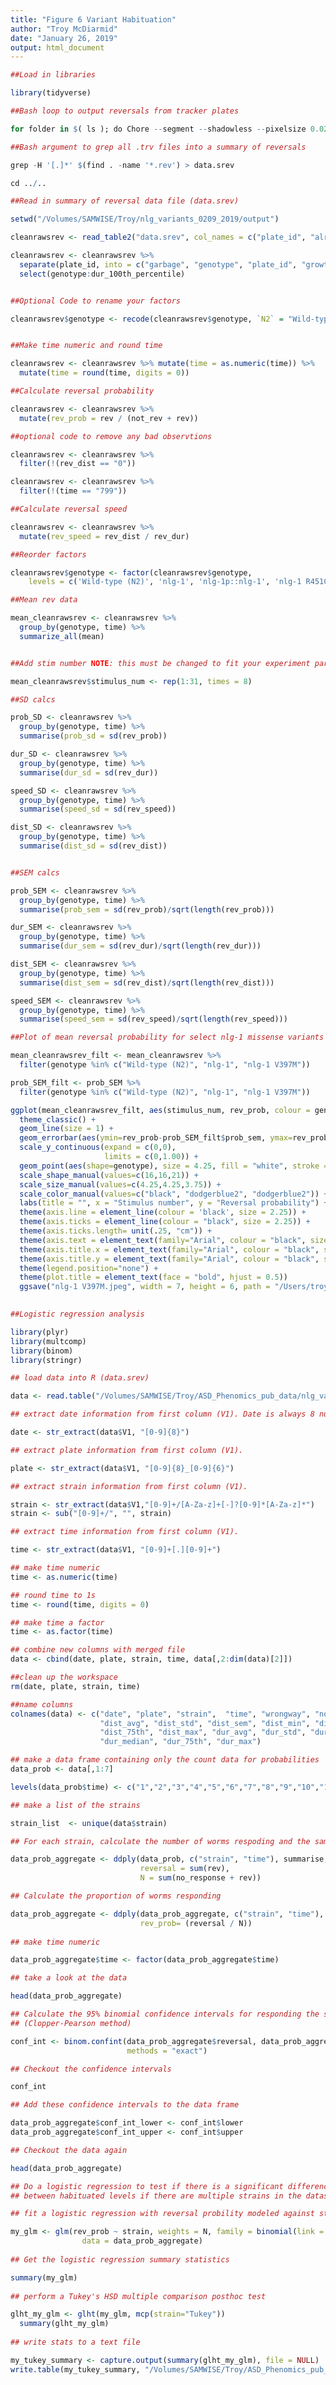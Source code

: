 ```yaml
---
title: "Figure 6 Variant Habituation"
author: "Troy McDiarmid"
date: "January 26, 2019"
output: html_document
---
```


```r
##Load in libraries

library(tidyverse)

```

```r

##Bash loop to output reversals from tracker plates

for folder in $( ls ); do Chore --segment --shadowless --pixelsize 0.027 --minimum-move-body 2 --minimum-time 20 --output speed,midline,morphwidth --plugin Reoutline::despike --plugin Respine --plugin MeasureReversal::tap::dt=1::collect=0.5  $folder; done

##Bash argument to grep all .trv files into a summary of reversals

grep -H '[.]*' $(find . -name '*.rev') > data.srev

cd ../..

```




```r
##Read in summary of reversal data file (data.srev) 

setwd("/Volumes/SAMWISE/Troy/nlg_variants_0209_2019/output")

cleanrawsrev <- read_table2("data.srev", col_names = c("plate_id", "already_rev", "not_rev", "rev", "rev_dist", "dist_sd", "dist_sem", "dist_0_quart", "dist_1st_quart", "dist_2nd_quart", "dist_3rd_quart", "dsit_100th_percentile", "rev_dur", "dur_sd", "dur_sem", "dur_0_quart", "dur_1st_quart", "dur_2nd_quart", "dur_3rd_quart", "dur_100th_percentile"))

cleanrawsrev <- cleanrawsrev %>% 
  separate(plate_id, into = c("garbage", "genotype", "plate_id", "growth_conditions"), sep ="/") %>% separate(growth_conditions, into = c("growth_conditions", "time"), sep = ":") %>% 
  select(genotype:dur_100th_percentile)


##Optional Code to rename your factors

cleanrawsrev$genotype <- recode(cleanrawsrev$genotype, `N2` = "Wild-type (N2)", `VC228` = "nlg-1", `RM3389` = "nlg-1p::nlg-1", `RM3536` = "nlg-1 R451C", `RM3517` = "nlg-1 V397M", `RM3537` = "nlg-1 R714C", `RM3540` = "nlg-1 R62W" )


##Make time numeric and round time 

cleanrawsrev <- cleanrawsrev %>% mutate(time = as.numeric(time)) %>% 
  mutate(time = round(time, digits = 0)) 

##Calculate reversal probability

cleanrawsrev <- cleanrawsrev %>% 
  mutate(rev_prob = rev / (not_rev + rev)) 

##optional code to remove any bad observtions

cleanrawsrev <- cleanrawsrev %>% 
  filter(!(rev_dist == "0")) 

cleanrawsrev <- cleanrawsrev %>% 
  filter(!(time == "799")) 

##Calculate reversal speed 

cleanrawsrev <- cleanrawsrev %>%
  mutate(rev_speed = rev_dist / rev_dur) 

##Reorder factors

cleanrawsrev$genotype <- factor(cleanrawsrev$genotype,
    levels = c('Wild-type (N2)', 'nlg-1', 'nlg-1p::nlg-1', 'nlg-1 R451C', 'nlg-1 V397M', 'nlg-1 V397M-2', 'nlg-1 R714C', 'nlg-1 R62W',  ordered = TRUE))

##Mean rev data

mean_cleanrawsrev <- cleanrawsrev %>% 
  group_by(genotype, time) %>% 
  summarize_all(mean) 


##Add stim number NOTE: this must be changed to fit your experiment parameters 

mean_cleanrawsrev$stimulus_num <- rep(1:31, times = 8) 

##SD calcs

prob_SD <- cleanrawsrev %>% 
  group_by(genotype, time) %>% 
  summarise(prob_sd = sd(rev_prob))

dur_SD <- cleanrawsrev %>% 
  group_by(genotype, time) %>% 
  summarise(dur_sd = sd(rev_dur))

speed_SD <- cleanrawsrev %>% 
  group_by(genotype, time) %>% 
  summarise(speed_sd = sd(rev_speed))

dist_SD <- cleanrawsrev %>% 
  group_by(genotype, time) %>% 
  summarise(dist_sd = sd(rev_dist))


##SEM calcs

prob_SEM <- cleanrawsrev %>% 
  group_by(genotype, time) %>% 
  summarise(prob_sem = sd(rev_prob)/sqrt(length(rev_prob)))

dur_SEM <- cleanrawsrev %>% 
  group_by(genotype, time) %>% 
  summarise(dur_sem = sd(rev_dur)/sqrt(length(rev_dur)))

dist_SEM <- cleanrawsrev %>% 
  group_by(genotype, time) %>% 
  summarise(dist_sem = sd(rev_dist)/sqrt(length(rev_dist)))

speed_SEM <- cleanrawsrev %>% 
  group_by(genotype, time) %>% 
  summarise(speed_sem = sd(rev_speed)/sqrt(length(rev_speed)))

```


```r
##Plot of mean reversal probability for select nlg-1 missense variants

mean_cleanrawsrev_filt <- mean_cleanrawsrev %>% 
  filter(genotype %in% c("Wild-type (N2)", "nlg-1", "nlg-1 V397M"))

prob_SEM_filt <- prob_SEM %>% 
  filter(genotype %in% c("Wild-type (N2)", "nlg-1", "nlg-1 V397M"))

ggplot(mean_cleanrawsrev_filt, aes(stimulus_num, rev_prob, colour = genotype)) +
  theme_classic() + 
  geom_line(size = 1) + 
  geom_errorbar(aes(ymin=rev_prob-prob_SEM_filt$prob_sem, ymax=rev_prob+prob_SEM_filt$prob_sem), width = 0, size = 1) +
  scale_y_continuous(expand = c(0,0),
                     limits = c(0,1.00)) +
  geom_point(aes(shape=genotype), size = 4.25, fill = "white", stroke = 1.25) +
  scale_shape_manual(values=c(16,16,21)) +
  scale_size_manual(values=c(4.25,4.25,3.75)) +
  scale_color_manual(values=c("black", "dodgerblue2", "dodgerblue2")) +
  labs(title = "", x = "Stimulus number", y = "Reversal probability") +
  theme(axis.line = element_line(colour = 'black', size = 2.25)) +
  theme(axis.ticks = element_line(colour = "black", size = 2.25)) +
  theme(axis.ticks.length= unit(.25, "cm")) +
  theme(axis.text = element_text(family="Arial", colour = "black", size = 30)) +
  theme(axis.title.x = element_text(family="Arial", colour = "black", size = 30)) +
  theme(axis.title.y = element_text(family="Arial", colour = "black", size = 30)) +
  theme(legend.position="none") +
  theme(plot.title = element_text(face = "bold", hjust = 0.5)) 
  ggsave("nlg-1 V397M.jpeg", width = 7, height = 6, path = "/Users/troymcdiarmid/Desktop/ASD_Screen_materials")
  

```

```r
##Logistic regression analysis

library(plyr)
library(multcomp)
library(binom)
library(stringr)

## load data into R (data.srev)

data <- read.table("/Volumes/SAMWISE/Troy/ASD_Phenomics_pub_data/nlg_variants_0209_2019/output/data.srev", sep="", header = FALSE)

## extract date information from first column (V1). Date is always 8 numeric characters.

date <- str_extract(data$V1, "[0-9]{8}")

## extract plate information from first column (V1). 

plate <- str_extract(data$V1, "[0-9]{8}_[0-9]{6}")

## extract strain information from first column (V1). 

strain <- str_extract(data$V1,"[0-9]+/[A-Za-z]+[-]?[0-9]*[A-Za-z]*")
strain <- sub("[0-9]+/", "", strain)

## extract time information from first column (V1). 

time <- str_extract(data$V1, "[0-9]+[.][0-9]+")

## make time numeric
time <- as.numeric(time)

## round time to 1s
time <- round(time, digits = 0)

## make time a factor
time <- as.factor(time)

## combine new columns with merged file
data <- cbind(date, plate, strain, time, data[,2:dim(data)[2]])

##clean up the workspace
rm(date, plate, strain, time)

##name columns  
colnames(data) <- c("date", "plate", "strain",  "time", "wrongway", "no_response", "rev",
                    "dist_avg", "dist_std", "dist_sem", "dist_min", "dist_25th", "dist_median",
                    "dist_75th", "dist_max", "dur_avg", "dur_std", "dur_sem", "dur_min", "dur_25th",
                    "dur_median", "dur_75th", "dur_max")

## make a data frame containing only the count data for probabilities
data_prob <- data[,1:7]

levels(data_prob$time) <- c("1","2","3","4","5","6","7","8","9","10","11","12","13","14","15","16","17","18","19","20","21","22","23","24","25","26","27","28","29","30","1","2","3","4","5","6","7","8","9","10","11","12","13","14","15","16","17","18","19","20","21","22","23","24","25","26","27","28","29","30")

## make a list of the strains

strain_list  <- unique(data$strain)

## For each strain, calculate the number of worms respoding and the sample size,

data_prob_aggregate <- ddply(data_prob, c("strain", "time"), summarise,
                             reversal = sum(rev),
                             N = sum(no_response + rev))

## Calculate the proportion of worms responding

data_prob_aggregate <- ddply(data_prob_aggregate, c("strain", "time"), transform, 
                             rev_prob= (reversal / N))
                             
## make time numeric

data_prob_aggregate$time <- factor(data_prob_aggregate$time)

## take a look at the data

head(data_prob_aggregate)

## Calculate the 95% binomial confidence intervals for responding the stimulus
## (Clopper-Pearson method)

conf_int <- binom.confint(data_prob_aggregate$reversal, data_prob_aggregate$N, 
                          methods = "exact")

## Checkout the confidence intervals

conf_int

## Add these confidence intervals to the data frame

data_prob_aggregate$conf_int_lower <- conf_int$lower
data_prob_aggregate$conf_int_upper <- conf_int$upper

## Checkout the data again

head(data_prob_aggregate)

## Do a logistic regression to test if there is a significant difference 
## between habituated levels if there are multiple strains in the dataset

## fit a logistic regression with reversal probility modeled against strain

my_glm <- glm(rev_prob ~ strain, weights = N, family = binomial(link = "logit"), 
                data = data_prob_aggregate)
  
## Get the logistic regression summary statistics

summary(my_glm)
  
## perform a Tukey's HSD multiple comparison posthoc test

glht_my_glm <- glht(my_glm, mcp(strain="Tukey"))
  summary(glht_my_glm) 
  
## write stats to a text file

my_tukey_summary <- capture.output(summary(glht_my_glm), file = NULL)
write.table(my_tukey_summary, "/Volumes/SAMWISE/Troy/ASD_Phenomics_pub_data/nlg_variants_0209_2019/output/stats.csv")

```
